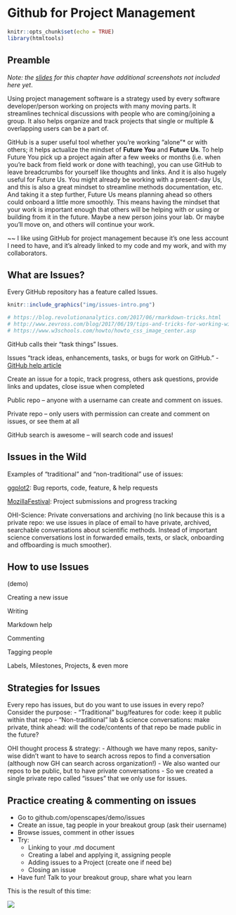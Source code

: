 # Github for Project Management {#github-issues} 

```r
knitr::opts_chunk$set(echo = TRUE)
library(htmltools)
```

<!---
GH is there to make your life easier. And facilitate collaboration. But doesn't take away necessary to communicate


--->

## Preamble

*Note: the [slides](https://drive.google.com/open?id=1HQHXlMVgg9lp2IYkzj8LSAG5bjyKFS6g) for this chapter have additional screenshots not included here yet*. 

Using project management software is a strategy used by every software developer/person working on projects with many moving parts. It streamlines technical discussions with people who are coming/joining a group. It also helps organize and track projects that single or multiple & overlapping users can be a part of. 

GitHub is a super useful tool whether you're working "alone"* or with others; it helps actualize the mindset of **Future You** and **Future Us**. To help Future You pick up a project again after a few weeks or months (i.e. when you're back from field work or done with teaching), you can use GitHub to leave breadcrumbs for yourself like thoughts and links. And it is also hugely useful for Future Us. You might already be working with a present-day Us, and this is also a great mindset to streamline methods documentation, etc. And taking it a step further, Future Us means planning ahead so others could onboard a little more smoothly. This means having the mindset that your work is important enough that others will be helping with or using or building from it in the future. Maybe a new person joins your lab. Or maybe you'll move on, and others will continue your work. 

~~ I like using GitHub for project management because it's one less account I need to have, and it's already linked to my code and my work, and with my collaborators. 

## What are Issues?

Every GitHub repository has a feature called Issues. 

<!---<center><img src="img/issues-intro.png" width="600px"></center> --->

```r
knitr::include_graphics("img/issues-intro.png")  

# https://blog.revolutionanalytics.com/2017/06/rmarkdown-tricks.html
# http://www.zevross.com/blog/2017/06/19/tips-and-tricks-for-working-with-images-and-figures-in-r-markdown-documents/
# https://www.w3schools.com/howto/howto_css_image_center.asp

```


GitHub calls their "task things" Issues. 

Issues “track ideas, enhancements, tasks, or bugs for work on GitHub.” - [GitHub help article](https://help.github.com/en/articles/about-issues)

Create an issue for a topic, track progress, others ask questions, provide links and updates, close issue when completed

Public repo – anyone with a username can create and comment on issues. 

Private repo – only users with permission can create and comment on issues, or see them at all

GitHub search is awesome – will search code and issues!

## Issues in the Wild

Examples of "traditional" and "non-traditional" use of issues: 

[ggplot2](https://github.com/tidyverse/ggplot2/issues): Bug reports, code, feature, & help requests

[MozillaFestival](https://github.com/MozillaFestival/mozfest-program-2018/issues): Project submissions and progress tracking

OHI-Science: Private conversations and archiving (no link because this is a private repo: we use issues in place of email to have private, archived, searchable conversations about scientific methods. Instead of important science conversations lost in forwarded emails, texts, or slack, onboarding and offboarding is much smoother). 

## How to use Issues

(demo)

Creating a new issue

Writing

Markdown help

Commenting

Tagging people

Labels, Milestones, Projects, & even more

## Strategies for Issues

Every repo has issues, but do you want to use issues in every repo? Consider the purpose:
- “Traditional” bug/features for code: keep it public within that repo
- “Non-traditional” lab & science conversations: make private, think ahead: will the code/contents of that repo be made public in the future?

OHI thought process & strategy:
- Although we have many repos, sanity-wise didn’t want to have to search across repos to find a conversation (although now GH can search across organization!)
- We also wanted our repos to be public, but to have private conversations
- So we created a single private repo called “issues” that we only use for issues. 

## Practice creating & commenting on issues

- Go to github.com/openscapes/demo/issues
- Create an issue, tag people in your breakout group (ask their username)
- Browse issues, comment in other issues
- Try: 
  - Linking to your .md document 
  - Creating a label and applying it, assigning people
  - Adding issues to a Project (create one if need be) 
  - Closing an issue
- Have fun! Talk to your breakout group, share what you learn 

This is the result of this time: 

![](img/issues-inbox.png)
